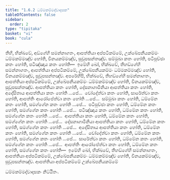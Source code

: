 ```yaml
---
title: "1.6.2 ධම්මකම්මද්වාදසක"
tableOfContents: false
sidebar:
  order: 2
type: "tipitaka"
basket: "vi"
book: "cula"
---
```



<DynamicBreadcrumb />

<Division number="58" book="cula">

<Paragraph number="270" book="cula">
තීහි, භික්ඛවේ, අඞ්ගේහි සමන්නාගතං, ආපත්තියා අප්පටිකම්මේ, උක්ඛේපනීයකම්මං ධම්මකම්මඤ්ච හෝති, විනයකම්මඤ්ච, සුවූපසන්තඤ්ච. සම්මුඛා කතං හෝති, පටිපුච්ඡා කතං හෝති, පටිඤ්ඤාය කතං හෝති—  ඉමේහි ඛෝ, භික්ඛවේ, තීහඞ්ගේහි සමන්නාගතං, ආපත්තියා අප්පටිකම්මේ, උක්ඛේපනීයකම්මං ධම්මකම්මඤ්ච හෝති, විනයකම්මඤ්ච, සුවූපසන්තඤ්ච.
</Paragraph>

<Paragraph number="271" book="cula">
අපරේහිපි, භික්ඛවේ, තීහඞ්ගේහි සමන්නාගතං, ආපත්තියා අප්පටිකම්මේ, උක්ඛේපනීයකම්මං ධම්මකම්මඤ්ච හෝති, විනයකම්මඤ්ච, සුවූපසන්තඤ්ච. ආපත්තියා කතං හෝති, දේසනාගාමිනියා ආපත්තියා කතං හෝති, අදේසිතාය ආපත්තියා කතං හෝති …පේ…  චෝදේත්වා කතං හෝති, සාරේත්වා කතං හෝති, ආපත්තිං ආරෝපේත්වා කතං හෝති …පේ…  සම්මුඛා කතං හෝති, ධම්මේන කතං හෝති, සමග්ගේන කතං හෝති …පේ…  පටිපුච්ඡා කතං හෝති, ධම්මේන කතං හෝති, සමග්ගේන කතං හෝති …පේ…  පටිඤ්ඤාය කතං හෝති, ධම්මේන කතං හෝති, සමග්ගේන කතං හෝති …පේ…  ආපත්තියා කතං හෝති, ධම්මේන කතං හෝති, සමග්ගේන කතං හෝති …පේ…  දේසනාගාමිනියා ආපත්තියා කතං හෝති, ධම්මේන කතං හෝති, සමග්ගේන කතං හෝති …පේ…  අදේසිතාය ආපත්තියා කතං හෝති, ධම්මේන කතං හෝති, සමග්ගේන කතං හෝති …පේ…  චෝදේත්වා කතං හෝති, ධම්මේන කතං හෝති, සමග්ගේන කතං හෝති …පේ…  සාරේත්වා කතං හෝති, ධම්මේන කතං හෝති, සමග්ගේන කතං හෝති …පේ…  ආපත්තිං ආරෝපේත්වා කතං හෝති, ධම්මේන කතං හෝති, සමග්ගේන කතං හෝති—  ඉමේහි ඛෝ, භික්ඛවේ, තීහඞ්ගේහි සමන්නාගතං, ආපත්තියා අප්පටිකම්මේ, උක්ඛේපනීයකම්මං ධම්මකම්මඤ්ච හෝති, විනයකම්මඤ්ච, සුවූපසන්තඤ්ච.

</Paragraph>
</Division>

<Paragraph number="272" type="center" book="cula">
ආපත්තියා අප්පටිකම්මේ උක්ඛේපනීයකම්මේ

  
ධම්මකම්මද්වාදසකං නිට්ඨිතං.
</Paragraph>